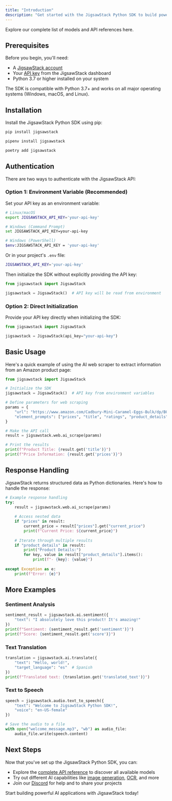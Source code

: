 ```yaml
---
title: "Introduction"
description: "Get started with the JigsawStack Python SDK to build powerful AI applications"
---
```


<Card title="Models" href="/docs/api-reference/authentication">
  Explore our complete list of models and API references here.
</Card>

## Prerequisites

Before you begin, you'll need:

- A [JigsawStack account](https://jigsawstack.com/dashboard)
- Your [API key](https://jigsawstack.com/dashboard) from the JigsawStack dashboard
- Python 3.7 or higher installed on your system

<Info>
  The SDK is compatible with Python 3.7+ and works on all major operating systems (Windows, macOS, and Linux).
</Info>

## Installation

Install the JigsawStack Python SDK using pip:

<CodeGroup>

```bash pip
pip install jigsawstack
```

```bash pipenv
pipenv install jigsawstack
```

```bash poetry
poetry add jigsawstack
```

</CodeGroup>

## Authentication

There are two ways to authenticate with the JigsawStack API:

### Option 1: Environment Variable (Recommended)

Set your API key as an environment variable:

```bash
# Linux/macOS
export JIGSAWSTACK_API_KEY='your-api-key'

# Windows (Command Prompt)
set JIGSAWSTACK_API_KEY=your-api-key

# Windows (PowerShell)
$env:JIGSAWSTACK_API_KEY = 'your-api-key'
```

Or in your project's `.env` file:

```bash .env
JIGSAWSTACK_API_KEY='your-api-key'
```

Then initialize the SDK without explicitly providing the API key:

```python
from jigsawstack import JigsawStack

jigsawstack = JigsawStack()  # API key will be read from environment
```

### Option 2: Direct Initialization

Provide your API key directly when initializing the SDK:

```python
from jigsawstack import JigsawStack

jigsawstack = JigsawStack(api_key="your-api-key")
```

## Basic Usage

Here's a quick example of using the AI web scraper to extract information from an Amazon product page:

```python
from jigsawstack import JigsawStack

# Initialize the SDK
jigsawstack = JigsawStack()  # API key from environment variables

# Define parameters for web scraping
params = {
    "url": "https://www.amazon.com/Cadbury-Mini-Caramel-Eggs-Bulk/dp/B0CWM99G5W",
    "element_prompts": ["prices", "title", "ratings", "product_details"]
}

# Make the API call
result = jigsawstack.web.ai_scrape(params)

# Print the results
print(f"Product Title: {result.get('title')}")
print(f"Price Information: {result.get('prices')}")
```

## Response Handling

JigsawStack returns structured data as Python dictionaries. Here's how to handle the response:

```python
# Example response handling
try:
    result = jigsawstack.web.ai_scrape(params)
    
    # Access nested data
    if "prices" in result:
        current_price = result["prices"].get("current_price")
        print(f"Current Price: ${current_price}")
    
    # Iterate through multiple results
    if "product_details" in result:
        print("Product Details:")
        for key, value in result["product_details"].items():
            print(f"- {key}: {value}")
            
except Exception as e:
    print(f"Error: {e}")
```

## More Examples

### Sentiment Analysis

```python
sentiment_result = jigsawstack.ai.sentiment({
    "text": "I absolutely love this product! It's amazing!"
})
print(f"Sentiment: {sentiment_result.get('sentiment')}")
print(f"Score: {sentiment_result.get('score')}")
```

### Text Translation

```python
translation = jigsawstack.ai.translate({
    "text": "Hello, world!",
    "target_language": "es"  # Spanish
})
print(f"Translated text: {translation.get('translated_text')}")
```

### Text to Speech

```python
speech = jigsawstack.audio.text_to_speech({
    "text": "Welcome to JigsawStack Python SDK!",
    "voice": "en-US-female"
})

# Save the audio to a file
with open("welcome_message.mp3", "wb") as audio_file:
    audio_file.write(speech.content)
```

## Next Steps

Now that you've set up the JigsawStack Python SDK, you can:

- Explore the [complete API reference](/docs/api-reference/authentication) to discover all available models
- Try out different AI capabilities like [image generation](https://jigsawstack.com/docs/api-reference/ai/image-generation), [OCR](https://jigsawstack.com/docs/api-reference/ai/vocr), and more
- Join our [Discord](https://jigsawstack.com/discord) for help and to share your projects

Start building powerful AI applications with JigsawStack today!
